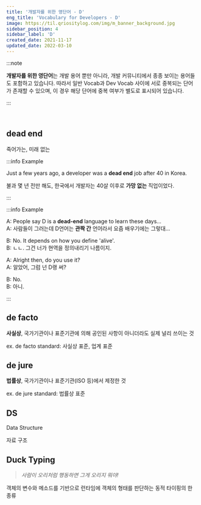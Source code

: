 ```yaml
---
title: '개발자를 위한 영단어 - D'
eng_title: 'Vocabulary for Developers - D'
image: https://til.qriositylog.com/img/m_banner_background.jpg
sidebar_position: 4
sidebar_label: 'D'
created_date: 2021-11-17
updated_date: 2022-03-10
---
```


:::note

**개발자를 위한 영단어**는 개발 용어 뿐만 아니라, 개발 커뮤니티에서 종종 보이는 용어들도 포함하고 있습니다. 따라서 일반 Vocab과 Dev Vocab 사이에 서로 중복되는 단어가 존재할 수 있으며, 이 경우 해당 단어에 중복 여부가 별도로 표시되어 있습니다.

:::


<SearchBar />
<br />

## dead end

죽어가는, 미래 없는

:::info Example

Just a few years ago, a developer was a **dead end** job after 40 in Korea.

불과 몇 년 전만 해도, 한국에서 개발자는 40살 이후로 **가망 없는** 직업이었다.

:::

:::info Example

A: People say D is a **dead-end** language to learn these days... <br />
A: 사람들이 그러는데 D언어는 **관짝 간** 언어라서 요즘 배우기에는 그렇대...

B: No. It depends on how you define 'alive'. <br />
B: ㄴㄴ. 그건 너가 현역을 정의내리기 나름이지.

A: Alright then, do you use it? <br />
A: 알았어, 그럼 넌 D랭 써?

B: No. <br />
B: 아니.

:::

## de facto
**사실상**, 국가기관이나 표준기관에 의해 공인된 사항이 아니더라도 실제 널리 쓰이는 것

ex. de facto standard: 사실상 표준, 업계 표준

## de jure
**법률상**, 국가기관이나 표준기관(ISO 등)에서 제정한 것

ex. de jure standard: 법률상 표준


## DS

Data Structure

자료 구조

## Duck Typing

> *사람이 오리처럼 행동하면 그게 오리지 뭐야!*

객체의 변수와 메소드를 기반으로 런타임에 객체의 형태를 판단하는 동적 타이핑의 한 종류
